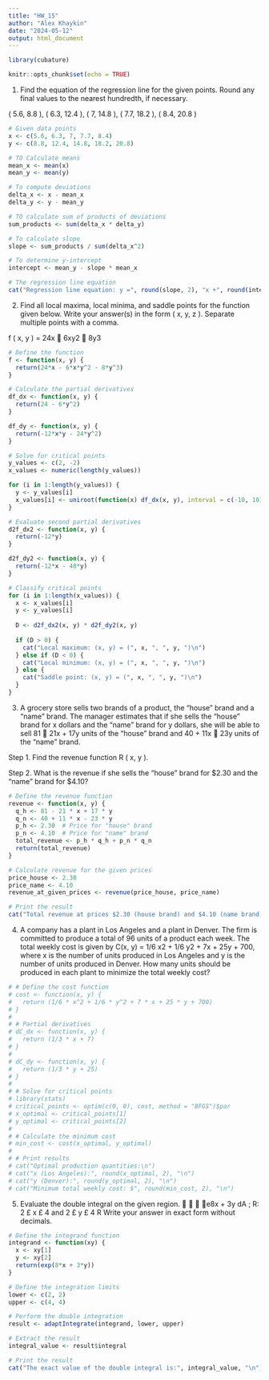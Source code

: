 ---
title: "HW_15"
author: "Alex Khaykin"
date: "2024-05-12"
output: html_document
---

```{r}
library(cubature)
```



```{r setup, include=FALSE}
knitr::opts_chunk$set(echo = TRUE)
```

1. 
Find the equation of the regression line for the given points.  Round any final values to the nearest hundredth, if necessary.

 ( 5.6, 8.8 ), ( 6.3, 12.4 ), ( 7, 14.8 ), ( 7.7, 18.2 ), ( 8.4, 20.8 )

```{r}
# Given data points
x <- c(5.6, 6.3, 7, 7.7, 8.4)
y <- c(8.8, 12.4, 14.8, 18.2, 20.8)

# TO Calculate means
mean_x <- mean(x)
mean_y <- mean(y)

# To compute deviations
delta_x <- x - mean_x
delta_y <- y - mean_y

# TO calculate sum of products of deviations
sum_products <- sum(delta_x * delta_y)

# To calculate slope
slope <- sum_products / sum(delta_x^2)

# To determine y-intercept
intercept <- mean_y - slope * mean_x

# The regression line equation
cat("Regression line equation: y =", round(slope, 2), "x +", round(intercept, 2), "\n")
```

2. 
Find all local maxima, local minima, and saddle points for the function given below.  Write your answer(s) in the form 
( x, y, z ).  Separate multiple points with a comma.

 f ( x, y ) = 24x  6xy2  8y3

```{r}
# Define the function
f <- function(x, y) {
  return(24*x - 6*x*y^2 - 8*y^3)
}

# Calculate the partial derivatives
df_dx <- function(x, y) {
  return(24 - 6*y^2)
}

df_dy <- function(x, y) {
  return(-12*x*y - 24*y^2)
}

# Solve for critical points
y_values <- c(2, -2)
x_values <- numeric(length(y_values))

for (i in 1:length(y_values)) {
  y <- y_values[i]
  x_values[i] <- uniroot(function(x) df_dx(x, y), interval = c(-10, 10))$root
}

# Evaluate second partial derivatives
d2f_dx2 <- function(x, y) {
  return(-12*y)
}

d2f_dy2 <- function(x, y) {
  return(-12*x - 48*y)
}

# Classify critical points
for (i in 1:length(x_values)) {
  x <- x_values[i]
  y <- y_values[i]
  
  D <- d2f_dx2(x, y) * d2f_dy2(x, y)
  
  if (D > 0) {
    cat("Local maximum: (x, y) = (", x, ", ", y, ")\n")
  } else if (D < 0) {
    cat("Local minimum: (x, y) = (", x, ", ", y, ")\n")
  } else {
    cat("Saddle point: (x, y) = (", x, ", ", y, ")\n")
  }
}
```

3. 
A grocery store sells two brands of a product, the "house" brand and a "name" brand.  The manager estimates that if she 
sells the "house" brand for x dollars and the "name" brand for y dollars, she will be able to sell 81  21x + 17y units of the 
"house" brand and 40 + 11x  23y units of the "name" brand.

 Step 1. Find the revenue function R ( x, y ).
 
 Step 2. What is the revenue if she sells the "house" brand for $2.30 and the "name" brand for $4.10?

```{r}
# Define the revenue function
revenue <- function(x, y) {
  q_h <- 81 - 21 * x + 17 * y
  q_n <- 40 + 11 * x - 23 * y
  p_h <- 2.30  # Price for "house" brand
  p_n <- 4.10  # Price for "name" brand
  total_revenue <- p_h * q_h + p_n * q_n
  return(total_revenue)
}

# Calculate revenue for the given prices
price_house <- 2.30
price_name <- 4.10
revenue_at_given_prices <- revenue(price_house, price_name)

# Print the result
cat("Total revenue at prices $2.30 (house brand) and $4.10 (name brand): $", round(revenue_at_given_prices, 2), "\n")
```
4.
A company has a plant in Los Angeles and a plant in Denver.  The firm is committed to produce a total of 96 units of a 
product each week.  The total weekly cost is given by C(x, y) = 1/6 x2 + 1/6 y2 + 7x + 25y + 700,  where x is the number of units produced in Los Angeles and y is the number of units produced in Denver.  How many units should be produced in each plant to minimize the total weekly cost?


```{r}
# # Define the cost function
# cost <- function(x, y) {
#   return (1/6 * x^2 + 1/6 * y^2 + 7 * x + 25 * y + 700)
# }
# 
# # Partial derivatives
# dC_dx <- function(x, y) {
#   return (1/3 * x + 7)
# }
# 
# dC_dy <- function(x, y) {
#   return (1/3 * y + 25)
# }
# 
# # Solve for critical points
# library(stats)
# critical_points <- optim(c(0, 0), cost, method = "BFGS")$par
# x_optimal <- critical_points[1]
# y_optimal <- critical_points[2]
# 
# # Calculate the minimum cost
# min_cost <- cost(x_optimal, y_optimal)
# 
# # Print results
# cat("Optimal production quantities:\n")
# cat("x (Los Angeles):", round(x_optimal, 2), "\n")
# cat("y (Denver):", round(y_optimal, 2), "\n")
# cat("Minimum total weekly cost: $", round(min_cost, 2), "\n")
```

5.
Evaluate the double integral on the given region.
 
 
 
 e8x + 3y dA ; R: 2 £ x £ 4 and 2 £ y £ 4
 R
 Write your answer in exact form without decimals.

```{r}

# Define the integrand function
integrand <- function(xy) {
  x <- xy[1]
  y <- xy[2]
  return(exp(8*x + 3*y))
}

# Define the integration limits
lower <- c(2, 2)
upper <- c(4, 4)

# Perform the double integration
result <- adaptIntegrate(integrand, lower, upper)

# Extract the result
integral_value <- result$integral

# Print the result
cat("The exact value of the double integral is:", integral_value, "\n")
```


